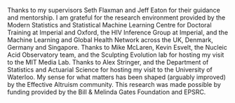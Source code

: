 Thanks to my supervisors Seth Flaxman and Jeff Eaton for their guidance and mentorship.
I am grateful for the research environment provided by the Modern Statistics and Statistical Machine Learning Centre for Doctoral Training at Imperial and Oxford, the HIV Inference Group at Imperial, and the Machine Learning and Global Health Network across the UK, Denmark, Germany and Singapore.
Thanks to Mike McLaren, Kevin Esvelt, the Nucleic Acid Observatory team, and the Sculpting Evolution lab for hosting my visit to the MIT Media Lab.
Thanks to Alex Stringer, and the Department of Statistics and Actuarial Science for hosting my visit to the University of Waterloo.
My sense for what matters has been shaped (arguably improved) by the Effective Altruism community.
This research was made possible by funding provided by the Bill & Melinda Gates Foundation and EPSRC.

\begin{flushright}
Adam Howes \\
Imperial College London\\
December 2023
\end{flushright}
